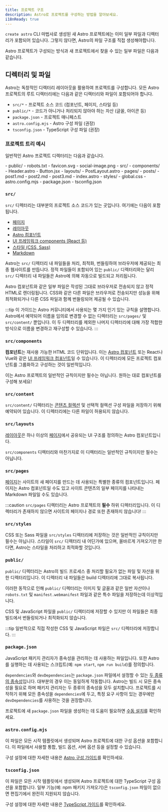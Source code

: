 ```yaml
---
title: 프로젝트 구조
description: Astro로 프로젝트를 구성하는 방법을 알아보세요.
i18nReady: true
---
```


`create astro` CLI 마법사로 생성된 새 Astro 프로젝트에는 이미 일부 파일과 디렉터리가 포함되어 있습니다. 그렇지 않다면, Astro의 파일 구조를 직접 생성해야합니다.

Astro 프로젝트가 구성되는 방식과 새 프로젝트에서 찾을 수 있는 일부 파일은 다음과 같습니다.

## 디렉터리 및 파일

Astro는 독창적인 디렉터리 레이아웃을 활용하여 프로젝트를 구성합니다. 모든 Astro 프로젝트의 루트 디렉터리에는 다음과 같은 디렉터리와 파일이 포함되어야 합니다.

- `src/*` - 프로젝트 소스 코드 (컴포넌트, 페이지, 스타일 등)
- `public/*` - 코드가 아니거나 처리되지 않아야 하는 자산 (글꼴, 아이콘 등)
- `package.json` - 프로젝트 매니페스트
- `astro.config.mjs` - Astro 구성 파일 (권장)
- `tsconfig.json` - TypeScript 구성 파일 (권장)

### 프로젝트 트리 예시

일반적인 Astro 프로젝트 디렉터리는 다음과 같습니다.

<FileTree>
- public/
  - robots.txt
  - favicon.svg
  - social-image.png
- src/
  - components/
    - Header.astro
    - Button.jsx
  - layouts/
    - PostLayout.astro
  - pages/
    - posts/
      - post1.md
      - post2.md
      - post3.md
    - index.astro
  - styles/
    - global.css
- astro.config.mjs
- package.json
- tsconfig.json
</FileTree>

### `src/`

`src/` 디렉터리는 대부분의 프로젝트 소스 코드가 있는 곳입니다. 여기에는 다음이 포함됩니다.

- [페이지](/ko/core-concepts/astro-pages/)
- [레이아웃](/ko/core-concepts/layouts/)
- [Astro 컴포넌트](/ko/core-concepts/astro-components/)
- [UI 프레임워크 components (React 등)](/ko/core-concepts/framework-components/)
- [스타일 (CSS, Sass)](/ko/guides/styling/)
- [Markdown](/ko/guides/markdown-content/)

Astro는 `src/` 디렉터리 내 파일들을 처리, 최적화, 번들링하여 브라우저에 제공되는 최종 웹사이트를 만듭니다. 정적 파일들이 포함되어 있는 `public/` 디렉터리와는 달리 `src/` 디렉터리 내 파일들은 Astro에 의해 자동으로 빌드되고 처리됩니다.

Astro 컴포넌트와 같은 일부 파일은 작성된 그대로 브라우저로 전송되지 않고 정적 HTML로 렌더링됩니다. CSS와 같은 다른 파일은 브라우저로 전송되지만 성능을 위해 최적화되거나 다른 CSS 파일과 함께 번들링되어 제공될 수 있습니다.

:::tip
이 가이드는 Astro 커뮤니티에서 사용되는 몇 가지 인기 있는 규칙을 설명합니다. Astro에서 예약되어 이름을 임의로 변경할 수 없는 디렉터리는 `src/pages/` 및 `src/content/` 뿐입니다. 이 두 디렉터리를 제외한 나머지 디렉터리에 대해 가장 적합한 방식으로 이름을 변경하고 재구성할 수 있습니다.
:::

### `src/components`

**컴포넌트**는 재사용 가능한 HTML 코드 단위입니다. 이는 [Astro 컴포넌트](/ko/core-concepts/astro-components/) 또는 React나 Vue와 같은 [UI 프레임워크 컴포넌트](/ko/core-concepts/framework-components/)일 수 있습니다. 이 디렉터리에 모든 프로젝트 컴포넌트를 그룹화하고 구성하는 것이 일반적입니다.

이는 Astro 프로젝트의 일반적인 규칙이지만 필수는 아닙니다. 원하는 대로 컴포넌트를 구성해 보세요!

### `src/content`

`src/content/` 디렉터리는 [콘텐츠 컬렉션](/ko/guides/content-collections/) 및 선택적 컬렉션 구성 파일을 저장하기 위해 예약되어 있습니다. 이 디렉터리에는 다른 파일이 허용되지 않습니다.

### `src/layouts`

[레이아웃](/ko/core-concepts/layouts/)은 하나 이상의 [페이지](/ko/core-concepts/astro-pages/)에서 공유되는 UI 구조를 정의하는 Astro 컴포넌트입니다.

`src/components` 디렉터리와 마찬가지로 이 디렉터리는 일반적인 규칙이지만 필수는 아닙니다.

### `src/pages`

[페이지](/ko/core-concepts/astro-pages/)는 사이트의 새 페이지를 만드는 데 사용되는 특별한 종류의 컴포넌트입니다. 페이지는 Astro 컴포넌트일 수도 있고 사이트 콘텐츠의 일부 페이지를 나타내는 Markdown 파일일 수도 있습니다.

:::caution
`src/pages` 디렉터리는 Astro 프로젝트의 **필수** 하위 디렉터리입니다. 이 디렉터리가 존재하지 않으면 사이트의 페이지나 경로 또한 존재하지 않습니다!
:::

### `src/styles`

CSS 또는 Sass 파일을 `src/styles` 디렉터리에 저장하는 것은 일반적인 규칙이지만 필수는 아닙니다. 스타일이 `src/` 디렉터리 내 어딘가에 있으며, 올바르게 가져오기만 한다면, Astro는 스타일을 처리하고 최적화할 것입니다.

### `public/`

`public/` 디렉터리는 Astro의 빌드 프로세스 중 처리할 필요가 없는 파일 및 자산을 위한 디렉터리입니다. 이 디렉터리 내 파일들은 build 디렉터리에 그대로 복사됩니다.

이러한 동작으로 인해 `public/` 디렉터리는 이미지 및 글꼴과 같은 일반 자산이나 `robots.txt` 및 `manifest.webmanifest` 파일과 같은 특수 파일을 저장하는데 이상적입니다.

CSS 및 JavaScript 파일을 `public/` 디렉터리에 저장할 수 있지만 이 파일들은 최종 빌드에서 번들링되거나 최적화되지 않습니다.

:::tip
일반적으로 직접 작성한 CSS 및 JavaScript 파일은 `src/` 디렉터리에 저장합니다.
:::

### `package.json`

JavaScript 패키지 관리자가 종속성을 관리하는 데 사용하는 파일입니다. 또한 Astro를 실행하는 데 사용되는 스크립트(예: `npm start`, `npm run build`)를 정의합니다.

`dependencies`와 `devDependencies`는 `package.json` 파일에서 설정할 수 있는 [두 종류의 종속성](https://docs.npmjs.com/specifying-dependencies-and-devdependencies-in-a-package-json-file)입니다. 대부분의 경우 이는 동일하게 작동합니다. Astro는 빌드 시 모든 종속성을 필요로 하며 패키지 관리자는 두 종류의 종속성을 모두 설치합니다. 프로젝트를 시작하기 위해 모든 종속성을 `dependencies`에 두고, 특정 요구 사항이 있는 경우에만 `devDependencies`를 사용하는 것을 권장합니다.

프로젝트에 새 `package.json` 파일을 생성하는 데 도움이 필요하면 [수동 설치](/ko/install/manual/)를 확인하세요.

### `astro.config.mjs`

이 파일은 모든 시작 템플릿에서 생성되며 Astro 프로젝트에 대한 구성 옵션을 포함합니다. 이 파일에서 사용할 통합, 빌드 옵션, 서버 옵션 등을 설정할 수 있습니다.

구성 설정에 대한 자세한 내용은 [Astro 구성 가이드](/ko/guides/configuring-astro/)를 확인하세요.

### `tsconfig.json`

이 파일은 모든 시작 템플릿에서 생성되며 Astro 프로젝트에 대한 TypeScript 구성 옵션을 포함합니다. 일부 기능(예: npm 패키지 가져오기)은 `tsconfig.json` 파일이 없으면 편집기에서 완전히 지원되지 않습니다.

구성 설정에 대한 자세한 내용은 [TypeScript 가이드](/ko/guides/typescript/)를 확인하세요.